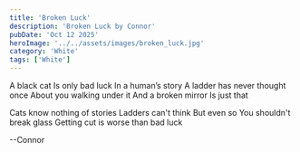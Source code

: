 ```yaml
---
title: 'Broken Luck'
description: 'Broken Luck by Connor'
pubDate: 'Oct 12 2025'
heroImage: '../../assets/images/broken_luck.jpg'
category: 'White'
tags: ['White']
---
```


A black cat
Is only bad luck
In a human’s story
A ladder has never thought once
About you walking under it
And a broken mirror
Is just that

Cats know nothing of stories
Ladders can't think
But even so
You shouldn't break glass
Getting cut is worse than bad luck

--Connor
